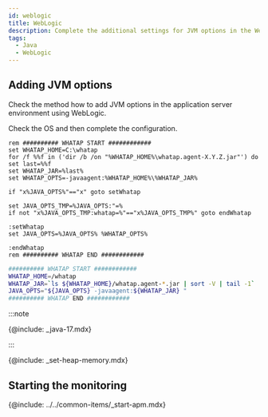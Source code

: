 ```yaml
---
id: weblogic
title: WebLogic
description: Complete the additional settings for JVM options in the WebLogic application server environment.
tags:
  - Java
  - WebLogic
---
```


## Adding JVM options

Check the method how to add JVM options in the application server environment using WebLogic. 

Check the OS and then complete the configuration.

<Tabs>
<TabItem value="windows" label="Windows" default>

```batch title="{WebLogic_Path}/user_projects/domains/{User_Domain}/bin/startWebLogic.bat"
rem ########## WHATAP START ############
set WHATAP_HOME=C:\whatap
for /f %%f in ('dir /b /on "%WHATAP_HOME%\whatap.agent-X.Y.Z.jar"') do set last=%%f
set WHATAP_JAR=%last%
set WHATAP_OPTS=-javaagent:%WHATAP_HOME%\%WHATAP_JAR%

if "x%JAVA_OPTS%"=="x" goto setWhatap

set JAVA_OPTS_TMP=%JAVA_OPTS:"=%
if not "x%JAVA_OPTS_TMP:whatap=%"=="x%JAVA_OPTS_TMP%" goto endWhatap

:setWhatap
set JAVA_OPTS=%JAVA_OPTS% %WHATAP_OPTS%

:endWhatap
rem ########## WHATAP END ############
```

</TabItem>
<TabItem value="mac" label="MAC">

```bash title="{WebLogic_Path}/user_projects/domains/{User_Domain}/bin/startWebLogic.sh"
########## WHATAP START ############
WHATAP_HOME=/whatap
WHATAP_JAR=`ls ${WHATAP_HOME}/whatap.agent-*.jar | sort -V | tail -1`
JAVA_OPTS="${JAVA_OPTS} -javaagent:${WHATAP_JAR} "
########## WHATAP END ############
```

</TabItem>
</Tabs>

:::note

{@include: _java-17.mdx} 

:::

{@include: _set-heap-memory.mdx}

## Starting the monitoring

{@include: ../../common-items/_start-apm.mdx} 
